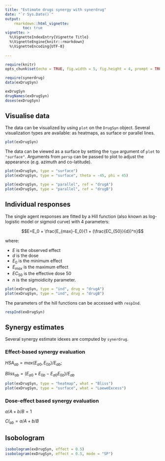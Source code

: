 ```yaml
---
title: "Estimate drugs synergy with synerdrug"
date: "`r Sys.Date()`"
output: 
    rmarkdown::html_vignette:
        toc: true
vignette: >
  %\VignetteIndexEntry{Vignette Title}
  %\VignetteEngine{knitr::rmarkdown}
  %\VignetteEncoding{UTF-8}
  
---
```


```r
require(knitr)
opts_chunk$set(echo = TRUE, fig.width = 5, fig.height = 4, prompt = TRUE, warning = FALSE)
```


```r
require(synerdrug)
data(exDrugSyn)
```

```r
exDrugSyn
drugNames(exDrugSyn)
doses(exDrugSyn)
```

## Visualise data

The data can be visualized by using `plot` on the `DrugSyn` object. Several visualization types are available: as heatmaps, as surface or parallel lines. 

```r
plot(exDrugSyn)
```

The data can be viewed as a surface by setting the `type` argument of `plot` to `"surface"`. Arguments from `persp` can be passed to plot to adjust the appearance (e.g. azimuth and co-latitude).

```r
plot(exDrugSyn, type = "surface")
plot(exDrugSyn, type = "surface", theta = -45, phi = 45)
```

```r
plot(exDrugSyn, type = "parallel", ref = "drugA")
plot(exDrugSyn, type = "parallel", ref = "drugB")

```


## Individual responses

The single agent responses are fitted by a Hill function (also known as log-logistic model or sigmoid curve) with 4 parameters:

$$E=E_0 + \frac{E_{max}-E_0}{1 + (\frac{EC_{50}}{d})^n}$$

where:

* $E$ is the observed effect
* $d$ is the dose
* $E_0$ is the minimum effect
* $E_{max}$ is the maximum effect
* $EC_{50}$ is the effective dose 50
* $n$ is the sigmoidicity parameter.

```r
plot(exDrugSyn, type = "ind", drug = "drugA")
plot(exDrugSyn, type = "ind", drug = "drugB")
```

The parameters of the hill functions can be accessed with `respInd`.
```r
respInd(exDrugSyn)
```



## Synergy estimates

Several synergy estimate idexes are computed by `synerdrug`. 

### Effect-based synergy evaluation
 $HSA_{ab}=max(E_{a0}, E_{0b})/E_{ab}$;
 
  $Bliss_{ab}=(E_{a0}+E_{0b}-E_{a0}E_{0b})/E_{ab}$
  
```r

plot(exDrugSyn, type = "heatmap", what = "Bliss")
plot(exDrugSyn, type = "surface", what = "LoeweExcess")

```

### Dose-effect based synergy evaluation

$a/A+b/B=1$

$CI_{ab}=a/A+b/B$  

## Isobologram
```r
isobologram(exDrugSyn, effect = 0.5)
isobologram(exDrugSyn, effect = 0.5, mode = "SP")
```





